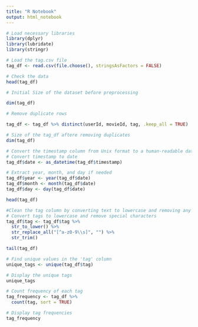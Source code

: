 ```yaml
---
title: "R Notebook"
output: html_notebook
---
```


```r
# Load necessary libraries
library(dplyr)
library(lubridate)
library(stringr)
```
```r
# Load the tag.csv file
tag_df <- read.csv(file.choose(), stringsAsFactors = FALSE)
```

```r
# Check the data
head(tag_df)
```
```r
# Initial Size of the dataset before preprocessing

dim(tag_df)
```

```r
# Remove duplicate rows

tag_df <- tag_df %>% distinct(userId, movieId, tag, .keep_all = TRUE)
```

```r
# Size of the tag_df aftere removing duplicates 
dim(tag_df)
```

```r
# Convert the timestamp column from Unix format to a human-readable date format and optionally extract year, month, and day.
# Convert timestamp to date
tag_df$date <- as_datetime(tag_df$timestamp)

# Extract year, month, and day if needed
tag_df$year <- year(tag_df$date)
tag_df$month <- month(tag_df$date)
tag_df$day <- day(tag_df$date)
```

```r
head(tag_df)
```

```r
#Clean the tag column by converting text to lowercase and removing any special characters or extra whitespace.
# Convert tags to lowercase and remove special characters
tag_df$tag <- tag_df$tag %>% 
  str_to_lower() %>%
  str_replace_all("[^a-z0-9\\s]", "") %>%
  str_trim()
```

```r
tail(tag_df)
```

```r
# Find unique values in the 'tag' column
unique_tags <- unique(tag_df$tag)

# Display the unique tags
unique_tags
```

```r

# Count frequency of each tag
tag_frequency <- tag_df %>%
  count(tag, sort = TRUE)

# Display tag frequencies
tag_frequency
```

